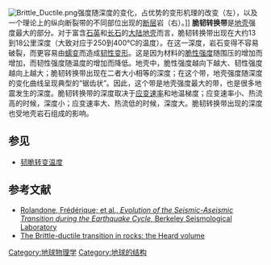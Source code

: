 [[File:Brittle_Ductile.png|thumb]]强度随深度的变化，占优势的变形机理的改变（左），以及一个理论上的纵向断裂带的不同部位出现的[[断层|断层]]岩（右）。]]
'''脆韧转换带'''是[[地壳|地壳]]强度最大的部分。对于富含[[石英|石英]]和[[长石|长石]]的[[大陆地壳|大陆地壳]]而言，脆韧转换带出现在大约13到18公里深度（大致对应于250到400°C的温度）。在这一深度，岩石变得不容易破裂，而更容易由[[蠕变|蠕变]]而造成[[延展性|韧性变形]]。这是因为材料的[[断裂韧性|脆性强度]]随围压的增加而增加，而韧性强度随温度的增加而降低。地壳中，脆性强度越向下越大、韧性强度越向上越大；脆韧转换带出现在二者大小相等的深度；在这个带，地壳强度随深度的变化曲线呈现典型的“锯齿状”。因此，这个带是地壳强度最大的带，也是很多地震发生的深度。脆韧转换带的深度取决于[[应变速率|应变速率]]和地温梯度；应变速率小、热流高的时候，深度小；应变速率大、热流低的时候，深度大。脆韧转换带出现的深度也受地壳岩石组成的影响。

== 参见 ==
* [[延展性#延脆轉移溫度|韧脆转变温度]]

== 参考文献 ==
*[http://seismo.berkeley.edu/annual_report/ar02_03/node22.html Rolandone, Frédérique; et al., ''Evolution of the Seismic-Aseismic Transition during the Earthquake Cycle'', Berkeley Seismological Laboratory] {{Wayback|url=http://seismo.berkeley.edu/annual_report/ar02_03/node22.html |date=20210428203847 }}
*[http://books.google.co.uk/books?id=tOwFxfuxNW0C&pg=PA144&dq=comminution+fault+zones&hl=en&ei=9CMPTrT_Hsqu8gPquPzMDg&sa=X&oi=book_result&ct=result&resnum=4&ved=0CDkQ6AEwAzgK#v=onepage&q=comminution%20fault%20zones&f=false The Brittle-ductile transition in rocks: the Heard volume]

[[Category:地球物理学|Category:地球物理学]]
[[Category:地球的结构|Category:地球的结构]]
